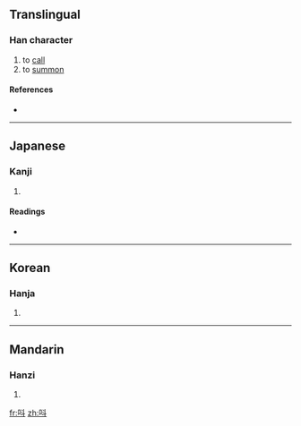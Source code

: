 ==Translingual==

===Han character===
{{Han char|rn=30|rad=口|as=04|sn=7|four=|canj=口卜十 (RYJ)}}

# to [[call]]
# to [[summon]]

====References====
* {{Han ref|kx=0181.191|dkj=03419|dj=0399.190|hdz=10594.080|uh=544C|ud=21580}}

----

==Japanese==

===Kanji===
{{ja-kanji|grade=|rs=口04}}

# {{defn|Japanese}}

====Readings====
* {{ja-readings|on=[[きょう]] (kyō)|kun=}}

----

==Korean==

===Hanja===
{{ko-hanja|hangeul=규|rv=gyu|mr=kyu}}

# {{defn|Korean}}

----

==Mandarin==

===Hanzi===
{{cmn-hanzi|pin=[[jiào]] ([[jiao4]])|wg=chiao<sup>4</sup>}}

# {{defn|Mandarin}}

[[fr:呌]]
[[zh:呌]]
